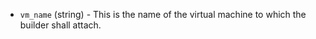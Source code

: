 <!-- Code generated from the comments of the Config struct in builder/virtualbox/vm/config.go; DO NOT EDIT MANUALLY -->

- `vm_name` (string) - This is the name of the virtual machine to which the
   builder shall attach.

<!-- End of code generated from the comments of the Config struct in builder/virtualbox/vm/config.go; -->
